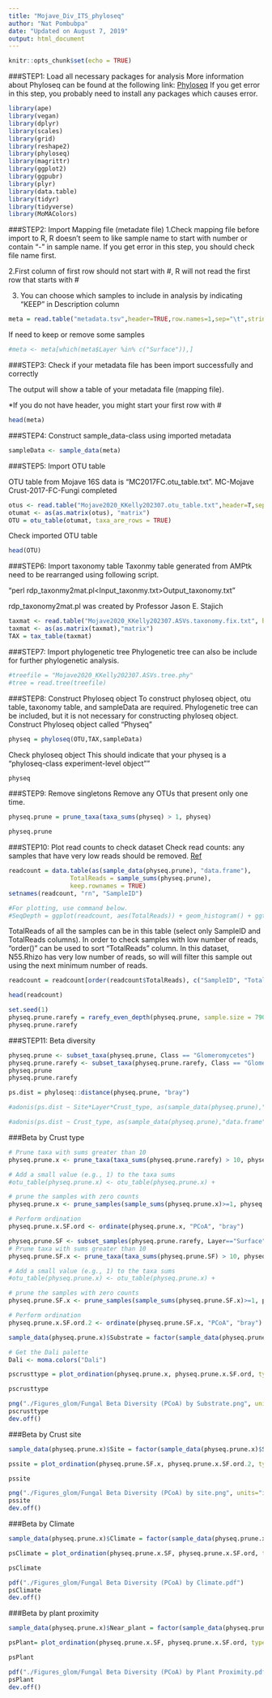```yaml
---
title: "Mojave_Div_ITS_phyloseq"
author: "Nat Pombubpa"
date: "Updated on August 7, 2019"
output: html_document
---
```


```r
knitr::opts_chunk$set(echo = TRUE)
```

###STEP1: Load all necessary packages for analysis
More information about Phyloseq can be found at the following link: [Phyloseq](https://joey711.github.io/phyloseq/)
If you get error in this step, you probably need to install any packages which causes error.

```r
library(ape)
library(vegan)
library(dplyr)
library(scales)
library(grid)
library(reshape2)
library(phyloseq)
library(magrittr)
library(ggplot2)
library(ggpubr)
library(plyr)
library(data.table)
library(tidyr)
library(tidyverse)
library(MoMAColors)

```


###STEP2: Import Mapping file (metadate file)
1.Check mapping file before import to R, R doesn’t seem to like sample name to start with number or contain “-” in sample name. If you get error in this step, you should check file name first.

2.First column of first row should not start with #, R will not read the first row that starts with #

3. You can choose which samples to include in analysis by indicating "KEEP" in Description column

```r
meta = read.table("metadata.tsv",header=TRUE,row.names=1,sep="\t",stringsAsFactors=FALSE)
```

If need to keep or remove some samples
```r
#meta <- meta[which(meta$Layer %in% c("Surface")),]
```

###STEP3: Check if your metadata file has been import successfully and correctly

The output will show a table of your metadata file (mapping file).

*If you do not have header, you might start your first row with #

```r
head(meta)
```

###STEP4: Construct sample_data-class using imported metadata

```r
sampleData <- sample_data(meta)
```

###STEP5: Import OTU table

OTU table from Mojave 16S data is “MC2017FC.otu_table.txt”.
MC-Mojave Crust-2017-FC-Fungi completed

```r
otus <- read.table("Mojave2020_KKelly202307.otu_table.txt",header=T,sep="\t",row.names=1)
otumat <- as(as.matrix(otus), "matrix")
OTU = otu_table(otumat, taxa_are_rows = TRUE)
```

Check imported OTU table

```r
head(OTU)
```

###STEP6: Import taxonomy table
Taxonmy table generated from AMPtk need to be rearranged using following script.

“perl rdp_taxonmy2mat.pl<Input_taxonmy.txt>Output_taxonomy.txt”

rdp_taxonomy2mat.pl was created by Professor Jason E. Stajich

```r
taxmat <- read.table("Mojave2020_KKelly202307.ASVs.taxonomy.fix.txt", header=T,sep="\t",row.names=1)
taxmat <- as(as.matrix(taxmat),"matrix")
TAX = tax_table(taxmat)
```

###STEP7: Import phylogenetic tree
Phylogenetic tree can also be include for further phylogenetic analysis.

```r
#treefile = "Mojave2020_KKelly202307.ASVs.tree.phy"
#tree = read.tree(treefile)
```

###STEP8: Construct Phyloseq object
To construct phyloseq object, otu table, taxonomy table, and sampleData are required. Phylogenetic tree can be included, but it is not necessary for constructing phyloseq object.
Construct Phyloseq object called "Physeq"

```r
physeq = phyloseq(OTU,TAX,sampleData)
```

Check phyloseq object
This should indicate that your physeq is a "phyloseq-class experiment-level object""

```r
physeq
```

###STEP9: Remove singletons
Remove any OTUs that present only one time.

```r
physeq.prune = prune_taxa(taxa_sums(physeq) > 1, physeq)
```

```r
physeq.prune
```

###STEP10: Plot read counts to check dataset
Check read counts: any samples that have very low reads should be removed.
[Ref](http://evomics.org/wp-content/uploads/2016/01/phyloseq-Lab-01-Answers.html)

```r
readcount = data.table(as(sample_data(physeq.prune), "data.frame"),
                 TotalReads = sample_sums(physeq.prune), 
                 keep.rownames = TRUE)
setnames(readcount, "rn", "SampleID")

#For plotting, use command below.
#SeqDepth = ggplot(readcount, aes(TotalReads)) + geom_histogram() + ggtitle("Sequencing Depth")
```

TotalReads of all the samples can be in this table (select only SampleID and TotalReads columns).
In order to check samples with low number of reads, "order()" can be used to sort "TotalReads" column.
In this dataset, N55.Rhizo has very low number of reads, so will will filter this sample out using the next minimum number of reads.
```r
readcount = readcount[order(readcount$TotalReads), c("SampleID", "TotalReads")]
```

```r
head(readcount)
```

```r
set.seed(1)
physeq.prune.rarefy = rarefy_even_depth(physeq.prune, sample.size = 7909, replace = FALSE, trimOTUs = FALSE)
physeq.prune.rarefy
```

###STEP11: Beta diversity
```r
physeq.prune <- subset_taxa(physeq.prune, Class == "Glomeromycetes")
physeq.prune.rarefy <- subset_taxa(physeq.prune.rarefy, Class == "Glomeromycetes")
physeq.prune 
physeq.prune.rarefy

ps.dist = phyloseq::distance(physeq.prune, "bray")
```

```r
#adonis(ps.dist ~ Site*Layer*Crust_type, as(sample_data(physeq.prune),"data.frame"))
```

```r
#adonis(ps.dist ~ Crust_type, as(sample_data(physeq.prune),"data.frame"))
```






###Beta by Crust type
```r
# Prune taxa with sums greater than 10
physeq.prune.x <- prune_taxa(taxa_sums(physeq.prune.rarefy) > 10, physeq.prune.rarefy)

# Add a small value (e.g., 1) to the taxa sums
#otu_table(physeq.prune.x) <- otu_table(physeq.prune.x) + 

# prune the samples with zero counts
physeq.prune.x <- prune_samples(sample_sums(physeq.prune.x)>=1, physeq.prune.x)

# Perform ordination
physeq.prune.x.SF.ord <- ordinate(physeq.prune.x, "PCoA", "bray")

```

```r

physeq.prune.SF <- subset_samples(physeq.prune.rarefy, Layer=="Surface")
# Prune taxa with sums greater than 10
physeq.prune.SF.x <- prune_taxa(taxa_sums(physeq.prune.SF) > 10, physeq.prune.SF)

# Add a small value (e.g., 1) to the taxa sums
#otu_table(physeq.prune.x) <- otu_table(physeq.prune.x) + 

# prune the samples with zero counts
physeq.prune.SF.x <- prune_samples(sample_sums(physeq.prune.SF.x)>=1, physeq.prune.SF.x)

# Perform ordination
physeq.prune.x.SF.ord.2 <- ordinate(physeq.prune.SF.x, "PCoA", "bray")

```

```r
sample_data(physeq.prune.x)$Substrate = factor(sample_data(physeq.prune.x)$Substrate, levels = c("Moss Crust","Subsurface", "Dirt", "Surface Sterile"))
```

```r

# Get the Dali palette
Dali <- moma.colors("Dali")

```


```r
pscrusttype = plot_ordination(physeq.prune.x, physeq.prune.x.SF.ord, type = "Substrate", color = "Substrate")  + theme_bw() + ggtitle("Fungal Beta Diversity (PCoA) by sterilization state") + theme(plot.title = element_text(hjust = 0.5)) + stat_ellipse(geom = "polygon", alpha = 1/12) + theme(panel.grid.major = element_blank(), panel.grid.minor = element_blank()) + geom_point(size=5) + scale_colour_manual(values = Dali) 

pscrusttype

```
```r
png("./Figures_glom/Fungal Beta Diversity (PCoA) by Substrate.png", units="in", width = 8, height = 5, res = 300 )
pscrusttype
dev.off()
```
###Beta by Crust site

```r
sample_data(physeq.prune.x)$Site = factor(sample_data(physeq.prune.x)$Site, levels = c("CIMA", "AB", "ODLO", "TP", "TP2", "GMT"))
```




```r
pssite = plot_ordination(physeq.prune.SF.x, physeq.prune.x.SF.ord.2, type = "Site", color = "Site")  + theme_bw() + ggtitle("Fungal Beta Diversity (PCoA) by Site") + theme(plot.title = element_text(hjust = 0.5)) + stat_ellipse(geom = "polygon", alpha = 1/12) + theme(panel.grid.major = element_blank(), panel.grid.minor = element_blank()) + geom_point(size=5) + scale_colour_manual(values = Dali) 

pssite
```



```r
png("./Figures_glom/Fungal Beta Diversity (PCoA) by site.png", units="in", width = 8, height = 5, res = 300 )
pssite
dev.off()
```

###Beta by Climate



```r
sample_data(physeq.prune.x)$Climate = factor(sample_data(physeq.prune.x)$Climate, levels = c("Mojave_Desert","Colorado_Desert", "Coastal"))
```

```r
psClimate = plot_ordination(physeq.prune.x.SF, physeq.prune.x.SF.ord, type = "Climate", color = "Climate")  + theme_bw() + ggtitle("Fungal Beta Diversity (PCoA) by Climate") + theme(plot.title = element_text(hjust = 0.5)) + stat_ellipse(geom = "polygon", alpha = 1/12) + theme(panel.grid.major = element_blank(), panel.grid.minor = element_blank()) + geom_point(size=5) + scale_colour_manual(values = Dali) 

psClimate
```

```r
pdf("./Figures_glom/Fungal Beta Diversity (PCoA) by Climate.pdf")
psClimate
dev.off()
```

###Beta by plant proximity

```r
sample_data(physeq.prune.x)$Near_plant = factor(sample_data(physeq.prune.x)$Near_plant, levels = c("Near_Plant","Not_Near"))
```


```r
psPlant= plot_ordination(physeq.prune.x.SF, physeq.prune.x.SF.ord, type = "Near_plant", color = "Near_plant")  + theme_bw() + ggtitle("Fungal Beta Diversity (PCoA) by plant proximity") + theme(plot.title = element_text(hjust = 0.5)) + stat_ellipse(geom = "polygon", alpha = 1/12) + theme(panel.grid.major = element_blank(), panel.grid.minor = element_blank()) + geom_point(size=5) + scale_colour_manual(values = Dali) 

psPlant
```

```r
pdf("./Figures_glom/Fungal Beta Diversity (PCoA) by Plant Proximity.pdf")
psPlant
dev.off()
```


